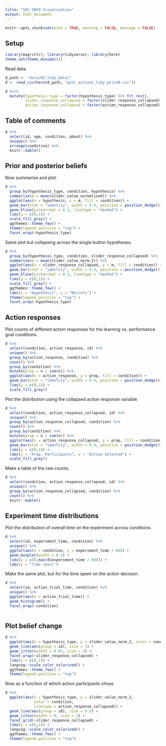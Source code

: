 ```yaml
---
title: "SOC-INFO Visualization"
output: html_document
---
```


```r
knitr::opts_chunk$set(echo = TRUE, warning = FALSE, message = FALSE)
```

## Setup

```r
library(magrittr); library(tidyverse); library(here) 
theme_set(theme_minimal())
```

Read data. 

```r
d_path <- "data/02_tidy_data/"
d <- read_csv(here(d_path, "goal_actions_tidy_pilotB.csv"))
```

```r
d %<>% 
  mutate(hypothesis_type = factor(hypothesis_type) %>% fct_rev(),
         slider_response_collapsed = factor(slider_response_collapsed) %>% fct_rev(),
         action_response_collapsed = factor(action_response_collapsed) %>% fct_rev()) 
```


## Table of comments

```r
d %>% 
  select(id, age, condition, about) %>% 
  unique() %>% 
  arrange(condition) %>% 
  knitr::kable()
```

## Prior and posterior beliefs

Now summarise and plot.
  
```r
d %>% 
  group_by(hypothesis_type, condition, hypothesis) %>% 
  summarise(m = mean(slider_value_normalized)) %>% 
  ggplot(aes(x = hypothesis, y = m, fill = condition)) +
  geom_bar(stat = "identity", width = 0.4, position = position_dodge()) +
  geom_hline(yintercept = 0.3, linetype = "dashed") +
  lims(y = c(0,1)) +
  scale_fill_grey() +
  ggthemes::theme_few() +
  theme(legend.position = "top") +
  facet_wrap(~hypothesis_type)
```

Same plot but collapsing across the single button hypotheses. 

```r
d %>% 
  group_by(hypothesis_type, condition, slider_response_collapsed) %>% 
  summarise(m = mean(slider_value_norm_2)) %>% 
  ggplot(aes(x = slider_response_collapsed, y = m, fill = condition)) +
  geom_bar(stat = "identity", width = 0.4, position = position_dodge()) +
  geom_hline(yintercept = 0.3, linetype = "dashed") +
  lims(y = c(0,1)) +
  scale_fill_grey() +
  ggthemes::theme_few() +
  labs(x = "Hypothesis", y = "Beliefs") +
  theme(legend.position = "top") +
  facet_wrap(~hypothesis_type)
```

## Action responses 

Plot counts of different action responses for the learning vs. performance goal conditions.

```r
d %>% 
  select(condition, action_response, id) %>% 
  unique() %>% 
  group_by(action_response, condition) %>% 
  count() %>% 
  group_by(condition) %>% 
  mutate(prop = n / sum(n)) %>% 
  ggplot(aes(x = action_response, y = prop, fill = condition)) +
  geom_bar(stat = "identity", width = 0.4, position = position_dodge()) +
  lims(y = c(0,1)) +
  scale_fill_grey()
```

Plot the distribution using the collapsed action response variable.

```r
d %>% 
  select(condition, action_response_collapsed, id) %>% 
  unique() %>% 
  group_by(action_response_collapsed, condition) %>% 
  count() %>% 
  group_by(condition) %>% 
  mutate(prop = n / sum(n)) %>% 
  ggplot(aes(x = action_response_collapsed, y = prop, fill = condition)) +
  geom_bar(stat = "identity", width = 0.4, position = position_dodge()) +
  lims(y = c(0,1)) +
  labs(y = "Prop. Participants", x = "Action Selected") +
  scale_fill_grey()
```

Make a table of the raw counts.

```r
d %>% 
  select(condition, action_response_collapsed, id) %>% 
  unique() %>% 
  group_by(action_response_collapsed, condition) %>% 
  count() %>% 
  knitr::kable()
```


## Experiment time distributions

Plot the distribution of overall time on the experiment across conditions.

```r
d %>% 
  select(id, experiment_time, condition) %>% 
  unique() %>% 
  ggplot(aes(x = condition, y = experiment_time / 60)) +
  geom_boxplot(width = 0.3) +
  lims(y = c(0,max(d$experiment_time / 60))) +
  labs(y = "Time (min)")
```

Make the same plot, but for the time spent on the action decision.

```r
d %>% 
  select(id, action_trial_time, condition) %>% 
  unique() %>% 
  ggplot(aes(x = action_trial_time)) +
  geom_histogram() + 
  facet_wrap(~condition)
  
```

## Plot belief change

```r
d %>% 
  ggplot(aes(x = hypothesis_type, y = slider_value_norm_2, color = condition)) +
  geom_line(aes(group = id), size = 1) + 
  geom_jitter(width = 0.03, size = 2) +
  facet_wrap(~slider_response_collapsed) +
  lims(y = c(0,1)) +
  langcog::scale_color_solarized() +
  ggthemes::theme_few() +
  theme(legend.position = "top")
```

Now as a function of which action participants chose

```r
d %>% 
  ggplot(aes(x = hypothesis_type, y = slider_value_norm_2, 
             color = condition,
             linetype = action_response_collapsed)) +
  geom_line(aes(group = id), size = 0.5) + 
  geom_jitter(width = 0, size = 2) +
  facet_grid(~slider_response_collapsed) +
  lims(y = c(0,1)) +
  langcog::scale_color_solarized() +
  ggthemes::theme_few() +
  theme(legend.position = "top")
```
